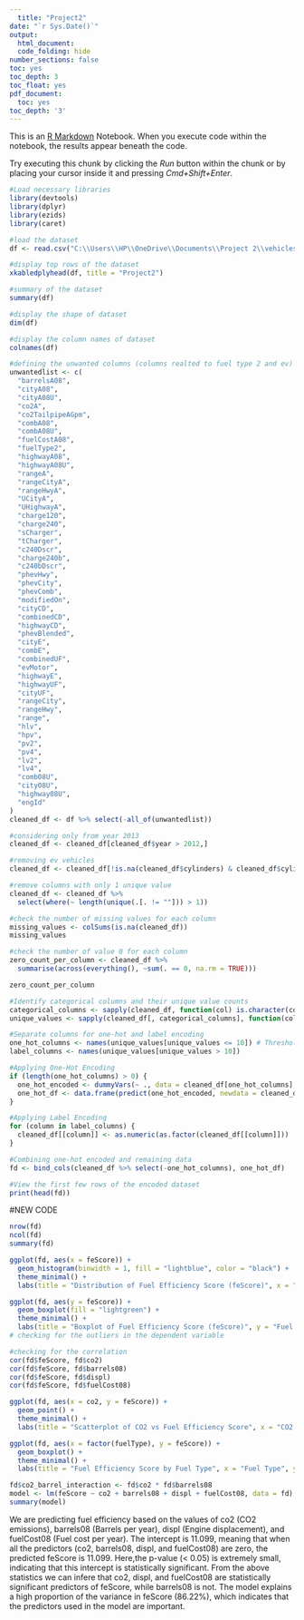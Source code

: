 ---
  title: "Project2"
date: "`r Sys.Date()`"
output:
  html_document:
  code_folding: hide
number_sections: false
toc: yes
toc_depth: 3
toc_float: yes
pdf_document:
  toc: yes
toc_depth: '3'
---
  
  This is an [R Markdown](http://rmarkdown.rstudio.com) Notebook. When you execute code within the notebook, the results appear beneath the code. 

Try executing this chunk by clicking the *Run* button within the chunk or by placing your cursor inside it and pressing *Cmd+Shift+Enter*. 

```{r}
#Load necessary libraries
library(devtools)
library(dplyr)
library(ezids) 
library(caret)
```
```{r pi}
#load the dataset
df <- read.csv("C:\\Users\\HP\\OneDrive\\Documents\\Project 2\\vehicles.csv")

#display top rows of the dataset
xkabledplyhead(df, title = "Project2")

#summary of the dataset
summary(df)
```

```{r}
#display the shape of dataset
dim(df)
```

```{r col}
#display the column names of dataset
colnames(df)
```

```{r modify}

#defining the unwanted columns (columns realted to fuel type 2 and ev)
unwantedlist <- c(
  "barrelsA08",
  "cityA08",
  "cityA08U",
  "co2A",
  "co2TailpipeAGpm",
  "combA08",
  "combA08U",
  "fuelCostA08",
  "fuelType2",
  "highwayA08",
  "highwayA08U",
  "rangeA",
  "rangeCityA",
  "rangeHwyA",
  "UCityA",
  "UHighwayA",
  "charge120",
  "charge240",
  "sCharger",
  "tCharger",
  "c240Dscr",
  "charge240b",
  "c240bDscr",
  "phevHwy",
  "phevCity",
  "phevComb",
  "modifiedOn",
  "cityCD",
  "combinedCD",
  "highwayCD",
  "phevBlended",
  "cityE",
  "combE",
  "combinedUF",
  "evMotor",
  "highwayE",
  "highwayUF",
  "cityUF",
  "rangeCity",
  "rangeHwy",
  "range",
  "hlv",
  "hpv",
  "pv2",
  "pv4",
  "lv2",
  "lv4",
  "comb08U",
  "city08U",
  "highway08U",
  "engId"
)
cleaned_df <- df %>% select(-all_of(unwantedlist))

#considering only from year 2013
cleaned_df <- cleaned_df[cleaned_df$year > 2012,]

#removing ev vehicles
cleaned_df <- cleaned_df[!is.na(cleaned_df$cylinders) & cleaned_df$cylinders != "Electricity",]
```



```{r}
#remove columns with only 1 unique value
cleaned_df <- cleaned_df %>%
  select(where(~ length(unique(.[. != ""])) > 1))

```

```{r}
#check the number of missing values for each column
missing_values <- colSums(is.na(cleaned_df))
missing_values
```
```{r}
#check the number of value 0 for each column
zero_count_per_column <- cleaned_df %>%
  summarise(across(everything(), ~sum(. == 0, na.rm = TRUE)))

zero_count_per_column
```
```{r}
#Identify categorical columns and their unique value counts
categorical_columns <- sapply(cleaned_df, function(col) is.character(col) || is.factor(col))
unique_values <- sapply(cleaned_df[, categorical_columns], function(col) length(unique(col)))

#Separate columns for one-hot and label encoding
one_hot_columns <- names(unique_values[unique_values <= 10]) # Threshold for one-hot encoding
label_columns <- names(unique_values[unique_values > 10])

#Applying One-Hot Encoding
if (length(one_hot_columns) > 0) {
  one_hot_encoded <- dummyVars(~ ., data = cleaned_df[one_hot_columns], fullRank = TRUE)
  one_hot_df <- data.frame(predict(one_hot_encoded, newdata = cleaned_df))
}

#Applying Label Encoding
for (column in label_columns) {
  cleaned_df[[column]] <- as.numeric(as.factor(cleaned_df[[column]]))
}

#Combining one-hot encoded and remaining data
fd <- bind_cols(cleaned_df %>% select(-one_hot_columns), one_hot_df)

#View the first few rows of the encoded dataset
print(head(fd))
```
#NEW CODE

```{r }
nrow(fd)
ncol(fd)
summary(fd)


```

```{r univariate Analysis}

ggplot(fd, aes(x = feScore)) + 
  geom_histogram(binwidth = 1, fill = "lightblue", color = "black") + 
  theme_minimal() + 
  labs(title = "Distribution of Fuel Efficiency Score (feScore)", x = "Fuel Efficiency Score", y = "Frequency")

```

```{r box}
ggplot(fd, aes(y = feScore)) + 
  geom_boxplot(fill = "lightgreen") + 
  theme_minimal() + 
  labs(title = "Boxplot of Fuel Efficiency Score (feScore)", y = "Fuel Efficiency Score")
# checking for the outliers in the dependent variable

```
```{r corr}
#checking for the correlation 
cor(fd$feScore, fd$co2)   
cor(fd$feScore, fd$barrels08) 
cor(fd$feScore, fd$displ) 
cor(fd$feScore, fd$fuelCost08) 

```

```{r co2}

ggplot(fd, aes(x = co2, y = feScore)) + 
  geom_point() + 
  theme_minimal() + 
  labs(title = "Scatterplot of CO2 vs Fuel Efficiency Score", x = "CO2 Emissions", y = "Fuel Efficiency Score")

```

```{r f}

ggplot(fd, aes(x = factor(fuelType), y = feScore)) + 
  geom_boxplot() + 
  theme_minimal() + 
  labs(title = "Fuel Efficiency Score by Fuel Type", x = "Fuel Type", y = "Fuel Efficiency Score")

```

```{r interaction}

fd$co2_barrel_interaction <- fd$co2 * fd$barrels08
model <- lm(feScore ~ co2 + barrels08 + displ + fuelCost08, data = fd)
summary(model)

```

We are predicting fuel efficiency based on the values of co2 (CO2 emissions), barrels08 (Barrels per year), displ (Engine displacement), and fuelCost08 (Fuel cost per year).
The intercept is 11.099, meaning that when all the predictors (co2, barrels08, displ, and fuelCost08) are zero, the predicted feScore is 11.099.
Here,the p-value (< 0.05) is extremely small, indicating that this intercept is statistically significant.
From the above statistics we can infere that co2, displ, and fuelCost08 are statistically significant predictors of feScore, while barrels08 is not.
The model explains a high proportion of the variance in feScore (86.22%), which indicates that the predictors used in the model are important.